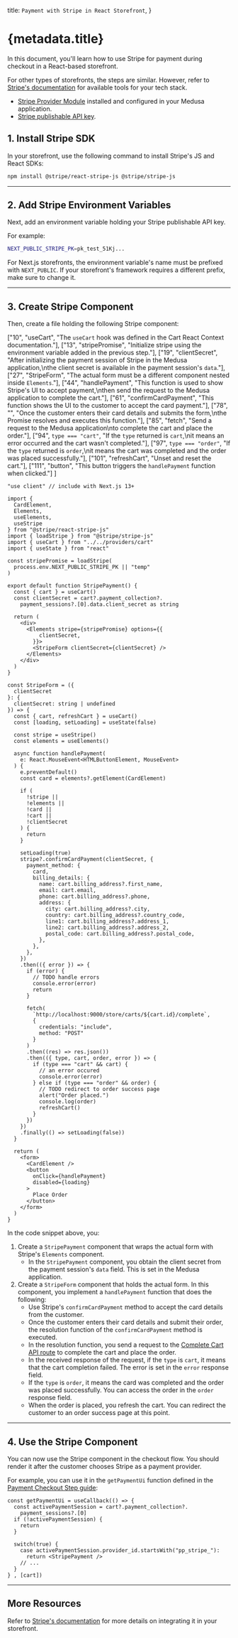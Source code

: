 
  title: `Payment with Stripe in React Storefront`,
}

# {metadata.title}

In this document, you'll learn how to use Stripe for payment during checkout in a React-based storefront.

<Note title="Tip">

For other types of storefronts, the steps are similar. However, refer to [Stripe's documentation](https://docs.stripe.com/) for available tools for your tech stack.

</Note>

<Note type="check">

- [Stripe Provider Module](../../../../commerce-modules/payment/payment-provider/stripe/page.mdx) installed and configured in your Medusa application.
- [Stripe publishable API key](https://support.stripe.com/questions/locate-api-keys-in-the-dashboard).

</Note>

## 1. Install Stripe SDK

In your storefront, use the following command to install Stripe's JS and React SDKs:

```bash npm2yarn
npm install @stripe/react-stripe-js @stripe/stripe-js
```

---

## 2. Add Stripe Environment Variables

Next, add an environment variable holding your Stripe publishable API key.

For example:

```bash
NEXT_PUBLIC_STRIPE_PK=pk_test_51Kj...
```

<Note title="Tip">

For Next.js storefronts, the environment variable's name must be prefixed with `NEXT_PUBLIC`. If your storefront's framework requires a different prefix, make sure to change it.

</Note>

---

## 3. Create Stripe Component

Then, create a file holding the following Stripe component:

  ["10", "useCart", "The `useCart` hook was defined in the Cart React Context documentation."],
  ["13", "stripePromise", "Initialize stripe using the environment variable added in the previous step."],
  ["19", "clientSecret", "After initializing the payment session of Stripe in the Medusa application,\nthe client secret is available in the payment session's `data`."],
  ["27", "StripeForm", "The actual form must be a different component nested inside `Elements`."],
  ["44", "handlePayment", "This function is used to show Stripe's UI to accept payment,\nthen send the request to the Medusa application to complete the cart."],
  ["61", "confirmCardPayment", "This function shows the UI to the customer to accept the card payment."],
  ["78", "", "Once the customer enters their card details and submits the form,\nthe Promise resolves and executes this function."],
  ["85", "fetch", "Send a request to the Medusa application\nto complete the cart and place the order."],
  ["94", `type === "cart"`, "If the `type` returned is `cart`,\nit means an error occurred and the cart wasn't completed."],
  ["97", `type === "order"`, "If the `type` returned is `order`,\nit means the cart was completed and the order was placed successfully."],
  ["101", "refreshCart", "Unset and reset the cart."],
  ["111", "button", "This button triggers the `handlePayment` function when clicked."]
]

```tsx highlights={highlights}
"use client" // include with Next.js 13+

import { 
  CardElement, 
  Elements, 
  useElements, 
  useStripe
} from "@stripe/react-stripe-js"
import { loadStripe } from "@stripe/stripe-js"
import { useCart } from "../../providers/cart"
import { useState } from "react"

const stripePromise = loadStripe(
  process.env.NEXT_PUBLIC_STRIPE_PK || "temp"
)

export default function StripePayment() {
  const { cart } = useCart()
  const clientSecret = cart?.payment_collection?.
    payment_sessions?.[0].data.client_secret as string

  return (
    <div>
      <Elements stripe={stripePromise} options={{
          clientSecret,
        }}>
        <StripeForm clientSecret={clientSecret} />
      </Elements>
    </div>
  )
}

const StripeForm = ({ 
  clientSecret
}: {
  clientSecret: string | undefined
}) => {
  const { cart, refreshCart } = useCart()
  const [loading, setLoading] = useState(false)

  const stripe = useStripe()
  const elements = useElements()

  async function handlePayment(
    e: React.MouseEvent<HTMLButtonElement, MouseEvent>
  ) {
    e.preventDefault()
    const card = elements?.getElement(CardElement)

    if (
      !stripe || 
      !elements ||
      !card ||
      !cart ||
      !clientSecret
    ) {
      return
    }

    setLoading(true)
    stripe?.confirmCardPayment(clientSecret, {
      payment_method: {
        card,
        billing_details: {
          name: cart.billing_address?.first_name,
          email: cart.email,
          phone: cart.billing_address?.phone,
          address: {
            city: cart.billing_address?.city,
            country: cart.billing_address?.country_code,
            line1: cart.billing_address?.address_1,
            line2: cart.billing_address?.address_2,
            postal_code: cart.billing_address?.postal_code,
          },
        },
      },
    })
    .then(({ error }) => {
      if (error) {
        // TODO handle errors
        console.error(error)
        return
      }

      fetch(
        `http://localhost:9000/store/carts/${cart.id}/complete`,
        {
          credentials: "include",
          method: "POST"
        }
      )
      .then((res) => res.json())
      .then(({ type, cart, order, error }) => {
        if (type === "cart" && cart) {
          // an error occured
          console.error(error)
        } else if (type === "order" && order) {
          // TODO redirect to order success page
          alert("Order placed.")
          console.log(order)
          refreshCart()
        }
      })
    })
    .finally(() => setLoading(false))
  }

  return (
    <form>
      <CardElement />
      <button 
        onClick={handlePayment}
        disabled={loading}
      >
        Place Order
      </button>
    </form>
  )
}
```

In the code snippet above, you:

1. Create a `StripePayment` component that wraps the actual form with Stripe's `Elements` component.
    - In the `StripePayment` component, you obtain the client secret from the payment session's `data` field. This is set in the Medusa application.
2. Create a `StripeForm` component that holds the actual form. In this component, you implement a `handlePayment` function that does the following:
    - Use Stripe's `confirmCardPayment` method to accept the card details from the customer.
    - Once the customer enters their card details and submit their order, the resolution function of the `confirmCardPayment` method is executed.
    - In the resolution function, you send a request to the [Complete Cart API route](!api!/store#carts_postcartsidcomplete) to complete the cart and place the order.
    - In the received response of the request, if the `type` is `cart`, it means that the cart completion failed. The error is set in the `error` response field.
    - If the `type` is `order`, it means the card was completed and the order was placed successfully. You can access the order in the `order` response field.
    - When the order is placed, you refresh the cart. You can redirect the customer to an order success page at this point.

---

## 4. Use the Stripe Component

You can now use the Stripe component in the checkout flow. You should render it after the customer chooses Stripe as a payment provider.

For example, you can use it in the `getPaymentUi` function defined in the [Payment Checkout Step guide](../page.mdx):

```tsx highlights={[["10"]]}
const getPaymentUi = useCallback(() => {
  const activePaymentSession = cart?.payment_collection?.
    payment_sessions?.[0]
  if (!activePaymentSession) {
    return
  }

  switch(true) {
    case activePaymentSession.provider_id.startsWith("pp_stripe_"):
      return <StripePayment />
    // ...
  }
} , [cart])
```

---

## More Resources

Refer to [Stripe's documentation](https://docs.stripe.com/) for more details on integrating it in your storefront.

